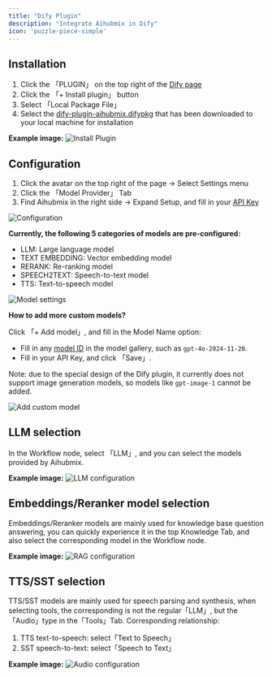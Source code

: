 ```yaml
---
title: "Dify Plugin"
description: "Integrate Aihubmix in Dify"
icon: 'puzzle-piece-simple'
---
```


## Installation

1. Click the 「PLUGIN」 on the top right of the [Dify page](https://cloud.dify.ai/apps)
2. Click the 「+ Install plugin」 button
3. Select 「Local Package File」
4. Select the [dify-plugin-aihubmix.difypkg](https://www.resource.nestsound.cn/plugin/dify-plugin-aihubmix.difypkg) that has been downloaded to your local machine for installation

**Example image:**
![Install Plugin](../media/InstallPlugin.png)  

## Configuration
1. Click the avatar on the top right of the page → Select Settings menu
2. Click the 「Model Provider」 Tab
3. Find Aihubmix in the right side → Expand Setup, and fill in your [ API Key](https://aihubmix.com/token)

![Configuration](../media/DifySettings1.png)  

**Currently, the following 5 categories of models are pre-configured:**
- LLM: Large language model
- TEXT EMBEDDING: Vector embedding model
- RERANK: Re-ranking model
- SPEECH2TEXT: Speech-to-text model
- TTS: Text-to-speech model

![Model settings](../media/DifyModelsSetting.png)  

**How to add more custom models?**

Click 「+ Add model」, and fill in the Model Name option:
- Fill in any [model ID](https://aihubmix.com/models) in the model gallery, such as `gpt-4o-2024-11-20`.
- Fill in your API Key, and click 「Save」.

Note: due to the special design of the Dify plugin, it currently does not support image generation models, so models like `gpt-image-1` cannot be added.

![Add custom model](../media/DifyAddModel.png)  

## LLM selection

In the Workflow node, select 「LLM」, and you can select the models provided by Aihubmix.

**Example image:**
![LLM configuration](../media/LLMs.png)  

## Embeddings/Reranker model selection

Embeddings/Reranker models are mainly used for knowledge base question answering, you can quickly experience it in the top Knowledge Tab, and also select the corresponding model in the Workflow node.

**Example image:**
![RAG configuration](../media/DifyRAG.png)  

## TTS/SST selection

TTS/SST models are mainly used for speech parsing and synthesis, when selecting tools, the corresponding is not the regular「LLM」, but the「Audio」type in the「Tools」Tab.
Corresponding relationship:
1. TTS text-to-speech: select「Text to Speech」
2. SST speech-to-text: select「Speech to Text」

**Example image:**
![Audio configuration](../media/TTS-SST.png)